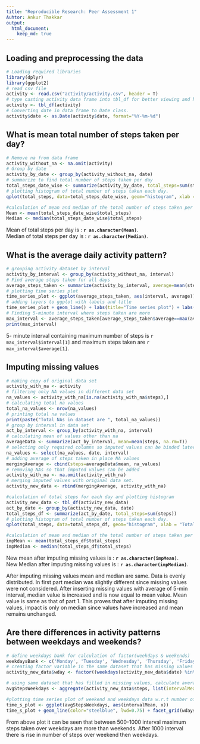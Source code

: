 ```yaml
---
title: "Reproducible Research: Peer Assessment 1"
Auhtor: Ankur Thakkar
output: 
  html_document:
    keep_md: true
---
```



## Loading and preprocessing the data

```r
# Loading required libraries
library(dplyr)
library(ggplot2)
# read csv file
activity <- read.csv("activity/activity.csv", header = T)
# type casting activity data frame into tbl_df for better viewing and handling.
activity <- tbl_df(activity)
# Converting date in data frame to Date class.
activity$date <- as.Date(activity$date, format="%Y-%m-%d")
```

## What is mean total number of steps taken per day?

```r
# Remove na from data frame
activity_without_na <- na.omit(activity)
# Group by date 
activity_by_date <- group_by(activity_without_na, date)
# summarize to find total number of steps taken per day
total_steps_date_wise <- summarize(activity_by_date, total_steps=sum(steps, na.rm = T))
# plotting histogram of total number of steps taken each day.
qplot(total_steps, data=total_steps_date_wise, geom="histogram", xlab = "Total steps per day", ylab="Frequency", main = "Histogram of total steps per day")

#calculation of mean and median of the total number of steps taken per day.
Mean <- mean(total_steps_date_wise$total_steps)
Median <- median(total_steps_date_wise$total_steps)
```
Mean of total steps per day is : **`r as.character(Mean)`**.  
Median of total steps per day is : **`r as.character(Median)`**.

## What is the average daily activity pattern?

```r
# grouping activity dataset by interval
activity_by_interval <- group_by(activity_without_na, interval)
# Find average steps taken for all days
average_steps_taken <- summarize(activity_by_interval, average=mean(steps))
# plotting time series plot
time_series_plot <- ggplot(average_steps_taken, aes(interval, average))
# adding layers to ggplot with labels and title
time_series_plot + geom_line() + labs(title="Time series plot") + labs(x="5-minute interval") + labs(y="average steps taken(across all days)")
# Finding 5-minute interval where steps taken are more
max_interval <- average_steps_taken[average_steps_taken$average==max(average_steps_taken$average),]
print(max_interval)
```
5- minute interval containing maximum number of steps is `r max_interval$interval[1]` and maximum steps taken are `r max_interval$average[1]`.


## Imputing missing values
```r
# making copy of original data set
activity_with_na <- activity
# filtering only NA values in different data set
na_values <- activity_with_na[is.na(activity_with_na$steps),]
# calculating total na values
total_na_values <- nrow(na_values)
# printing total na values
print(paste("Total NAs in dataset are ", total_na_values))
# group by interval in data set
act_by_interval <- group_by(activity_with_na, interval)
# calculating mean of values other than na
averageData <- summarize(act_by_interval, mean=mean(steps, na.rm=T))
# selecting only required columns so imputed values can be binded later on
na_values <- select(na_values, date, interval)
# adding average of steps taken in place NA values
mergingAverage <- cbind(steps=averageData$mean, na_values)
# removing NAs so that imputed values can be added
activity_with_na <- na.omit(activity_with_na)
# merging imputed values with original data set.
activity_new_data <- rbind(mergingAverage, activity_with_na)

#calculation of total steps for each day and plotting histogram
activity_new_data <- tbl_df(activity_new_data)
act_by_date <- group_by(activity_new_data, date)
total_steps_df <- summarize(act_by_date, total_steps=sum(steps))
# plotting histogram of total number of steps taken each day.
qplot(total_steps, data=total_steps_df, geom="histogram", xlab = "Total steps per day", ylab="Frequency", main = "Histogram of total steps per day(Imputing missing values)")

#calculation of mean and median of the total number of steps taken per day.
impMean <- mean(total_steps_df$total_steps)
impMedian <- median(total_steps_df$total_steps)
```
New mean after imputing missing values is : **`r as.character(impMean)`**.  
New Median after imputing missing values is : **`r as.character(impMedian)`**.

After imputing missing values mean and median are same. Data is evenly distributed. In first part median was slightly different since missing values were not considered. After inserting missing values with average of 5-min interval, median value is increased and is now equal to mean value. Mean value is same as that of part 1. This proves that after imputing missing values, impact is only on median since values have increased and mean remains unchanged.


## Are there differences in activity patterns between weekdays and weekends?

```r
# define weekdays bank for calculation of factor(weekdays & weekends)
weekdaysBank <- c('Monday', 'Tuesday', 'Wednesday', 'Thursday', 'Friday')
# creating factor variable in the same dataset that has missing values filled in with two levels- weekday and weekend
activity_new_data$wday <- factor((weekdays(activity_new_data$date) %in% weekdaysBank) + 1L, levels=1:2, labels=c('weekend', 'weekday'))

# using same dataset that has filled in missing values, calculate average steps taken w.r.t to interval and days factor.
avgStepsWeekdays <- aggregate(activity_new_data$steps, list(intervalMean=activity_new_data$interval, wdays=activity_new_data$wday), mean)

#plotting time series plot of weekend and weekdays data w.r.t number of steps & interval.
time_s_plot <- ggplot(avgStepsWeekdays, aes(intervalMean, x))
time_s_plot + geom_line(color="steelblue", lwd=0.75) + facet_grid(wdays~.) + labs(x="interval") + labs(y="Number of steps")
```


From above plot it can be seen that between 500-1000 interval maximum steps taken over weekdays are more than weekends. After 1000 interval there is rise in number of steps over weekend then weekdays.